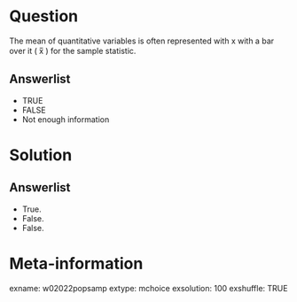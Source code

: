 Question
========
The mean of quantitative variables is often represented with x with a bar over it ( x̅ ) for the sample statistic.

Answerlist
----------
* TRUE
* FALSE
* Not enough information


Solution
========

Answerlist
----------
* True.
* False.
* False.


Meta-information
================
exname: w02022popsamp
extype: mchoice
exsolution: 100
exshuffle: TRUE